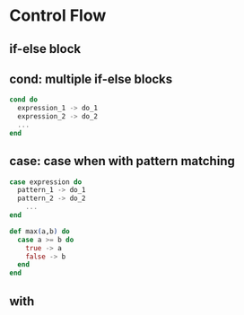 # Control Flow

## if-else block

## cond: multiple if-else blocks

```elixir
cond do
  expression_1 -> do_1
  expression_2 -> do_2
  ...
end
```

## case: case when with pattern matching

```elixir
case expression do
  pattern_1 -> do_1
  pattern_2 -> do_2
    ...
end
```

```elixir
def max(a,b) do
  case a >= b do
    true -> a
    false -> b
  end
end
```

## with